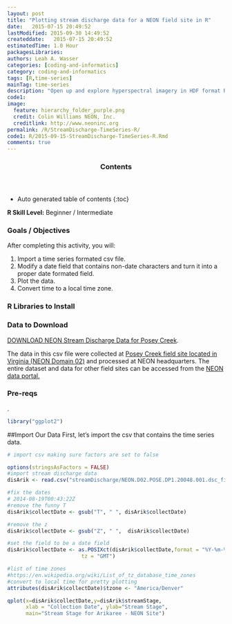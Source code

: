 ```yaml
---
layout: post
title: "Plotting stream discharge data for a NEON field site in R"
date:   2015-07-15 20:49:52
lastModified: 2015-09-30 14:49:52
createddate:   2015-07-15 20:49:52
estimatedTime: 1.0 Hour
packagesLibraries: 
authors: Leah A. Wasser
categories: [coding-and-informatics]
category: coding-and-informatics
tags: [R,time-series]
mainTag: time-series
description: "Open up and explore hyperspectral imagery in HDF format R. Combine multiple bands to create a raster stack. Use these steps to create various band combinations such as RGB, Color-Infrared and False color images."
code1: 
image:
  feature: hierarchy_folder_purple.png
  credit: Colin Williams NEON, Inc.
  creditlink: http://www.neoninc.org
permalink: /R/StreamDischarge-TimeSeries-R/
code1: R/2015-09-15-StreamDischarge-TimeSeries-R.Rmd
comments: true
---
```


<section id="table-of-contents" class="toc">
  <header>
    <h3>Contents</h3>
  </header>
<div id="drawer" markdown="1">
*  Auto generated table of contents
{:toc}
</div>
</section><!-- /#table-of-contents -->

<div id="objectives">
<strong>R Skill Level:</strong> Beginner / Intermediate

<h3>Goals / Objectives</h3>
After completing this activity, you will:
<ol>
<li>Import a time series formated csv file.</li>
<li>Modify a date field that contains non-date characters and turn it into a proper
date formated field.</li>
<li>Plot the data.</li>
<li>Convert time to a local time zone.</li>
</ol>

<h3>R Libraries to Install</h3>
<ul>

</ul>

<h3>Data to Download</h3>
<a href="{{ site_baseurl }}/data/streamDischarge.zip" class="btn btn-success"> 
DOWNLOAD NEON Stream Discharge Data for Posey Creek</a>. 
<p>The data in this csv file were collected at 
<a href="http://www.neoninc.org/science-design/field-sites/posey-creek" target="_blank"> 
Posey Creek field site located in Virginia (NEON Domain 02)</a> and processed at NEON headquarters. The 
entire dataset and data for other field sites can be accessed from the <a href="http://neoninc.orgdata.neoninc.org" target="_blank">NEON data portal.</a>
</p>  

<h3>Pre-reqs</h3>
<p>.</p>
</div>


```r

library("ggplot2")
```

##Import Our Data
First, let's import the csv that contains the time series data.

```r

# import csv making sure factors are set to false

options(stringsAsFactors = FALSE)
#import stream discharge data
disArik <- read.csv("streamDischarge/NEON.D02.POSE.DP1.20048.001.dsc_fieldData.csv")
```

```r
#fix the dates
# 2014-08-19T00:43:22Z
#remove the funny T
disArik$collectDate <- gsub("T", " ", disArik$collectDate)

#remove the z
disArik$collectDate <- gsub("Z", " ",  disArik$collectDate)

#set the field to be a date field
disArik$collectDate <- as.POSIXct(disArik$collectDate,format = "%Y-%m-%d %H:%M:%S", 
                        tz = "GMT")

#list of time zones
#https://en.wikipedia.org/wiki/List_of_tz_database_time_zones
#convert to local time for pretty plotting
attributes(disArik$collectDate)$tzone <- "America/Denver"
```

```r
qplot(x=disArik$collectDate,y=disArik$streamStage,
      xlab = "Collection Date", ylab="Stream Stage",
      main="Stream Stage for Arikaree - NEON Site")
```

